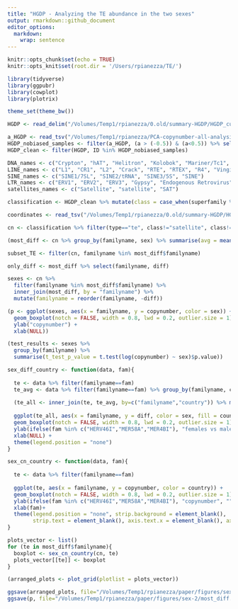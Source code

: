 ```yaml
---
title: "HGDP - Analyzing the TE abundance in the two sexes"
output: rmarkdown::github_document
editor_options: 
  markdown: 
    wrap: sentence
---
```


```r
knitr::opts_chunk$set(echo = TRUE)
knitr::opts_knit$set(root.dir = '/Users/rpianezza/TE/')
```

```r
library(tidyverse)
library(ggpubr)
library(cowplot)
library(plotrix)

theme_set(theme_bw())

HGDP <- read_delim("/Volumes/Temp1/rpianezza/0.old/summary-HGDP/HGDP_cutoff_classified.tsv")

a_HGDP <- read_tsv("/Volumes/Temp1/rpianezza/PCA-copynumber-all-analysis/a_HGDP.tsv")
HGDP_nobiased_samples <- filter(a_HGDP, (a > (-0.5)) & (a<0.5)) %>% select(ID) %>% pull()
HGDP_clean <- filter(HGDP, ID %in% HGDP_nobiased_samples)

DNA_names <- c("Crypton", "hAT", "Helitron", "Kolobok", "Mariner/Tc1", "Merlin", "MuDR", "piggyBac", "DNA transposon")
LINE_names <- c("L1", "CR1", "L2", "Crack", "RTE", "RTEX", "R4", "Vingi", "Tx1", "Penelope")
SINE_names <- c("SINE1/7SL", "SINE2/tRNA", "SINE3/5S", "SINE")
LTR_names <- c("ERV1", "ERV2", "ERV3", "Gypsy", "Endogenous Retrovirus", "LTR Retrotransposon", "Long terminal repeat", "Non-LTR Retrotransposon")
satellites_names <- c("Satellite", "satellite", "SAT")

classification <- HGDP_clean %>% mutate(class = case_when(superfamily %in% DNA_names ~ "DNA", superfamily %in% LINE_names ~ "LINE", superfamily %in% SINE_names ~ "SINE", superfamily %in% LTR_names ~ "LTR", superfamily %in% satellites_names ~ "satellite"))

coordinates <- read_tsv("/Volumes/Temp1/rpianezza/0.old/summary-HGDP/HGDP_populationcoordinates.txt", col_names = c("population","country","lat","long")) %>% select(-country)
```

```r
cn <- classification %>% filter(type=="te", class!="satellite", class!="NA") %>% select(familyname, ID, country, sex, copynumber)

(most_diff <- cn %>% group_by(familyname, sex) %>% summarise(avg = mean(copynumber)) %>% pivot_wider(names_from = sex, values_from = avg) %>% mutate(diff = abs(female-male), avg=(female+male)/2, diff_cn = diff/avg) %>% filter(avg>3) %>% arrange(desc(diff_cn)) %>% ungroup() %>% slice(1:10))

subset_TE <- filter(cn, familyname %in% most_diff$familyname)
```

```r
only_diff <- most_diff %>% select(familyname, diff)

sexes <- cn %>%
  filter(familyname %in% most_diff$familyname) %>%
  inner_join(most_diff, by = "familyname") %>%
  mutate(familyname = reorder(familyname, -diff))

(p <- ggplot(sexes, aes(x = familyname, y = copynumber, color = sex)) +
  geom_boxplot(notch = FALSE, width = 0.8, lwd = 0.2, outlier.size = 1) +
  ylab("copynumber") +
  xlab(NULL))

(test_results <- sexes %>%
  group_by(familyname) %>%
  summarise(t_test_p_value = t.test(log(copynumber) ~ sex)$p.value))
```

```r
sex_diff_country <- function(data, fam){
  
  te <- data %>% filter(familyname==fam)
  te_avg <- data %>% filter(familyname==fam) %>% group_by(familyname, country, sex) %>% summarise(avg = mean(copynumber)) %>% pivot_wider(names_from = sex, values_from = avg)
  
  (te_all <- inner_join(te, te_avg, by=c("familyname","country")) %>% mutate(diff = ifelse(sex=="male", copynumber-female, copynumber-male)))
  
  ggplot(te_all, aes(x = familyname, y = diff, color = sex, fill = country)) +
  geom_boxplot(notch = FALSE, width = 0.8, lwd = 0.2, outlier.size = 1) +
  ylab(ifelse(fam %in% c("HERV46I","MER58A","MER4BI"), "females vs males", "")) +
  xlab(NULL) +
  theme(legend.position = "none")
}

sex_cn_country <- function(data, fam){
  
  te <- data %>% filter(familyname==fam)
  
  ggplot(te, aes(x = familyname, y = copynumber, color = country)) +
  geom_boxplot(notch = FALSE, width = 0.8, lwd = 0.2, outlier.size = 1) +
  ylab(ifelse(fam %in% c("HERV46I","MER58A","MER4BI"), "copynumber", "")) + facet_grid(~sex, labeller = labeller(sex = "")) +
  xlab(fam)+
  theme(legend.position = "none", strip.background = element_blank(),
        strip.text = element_blank(), axis.text.x = element_blank(), axis.ticks.x = element_blank(), axis.title.x = element_text(size = 8))
}

plots_vector <- list()
for (te in most_diff$familyname){
  boxplot <- sex_cn_country(cn, te)
  plots_vector[[te]] <- boxplot
}

(arranged_plots <- plot_grid(plotlist = plots_vector))
```

```r
ggsave(arranged_plots, file="/Volumes/Temp1/rpianezza/paper/figures/sex-2/sexdiff-country.png", dpi=800, width = 10, height = 5)
ggsave(p, file="/Volumes/Temp1/rpianezza/paper/figures/sex-2/most_diff.png", dpi=800, width = 10, height = 5)
```
